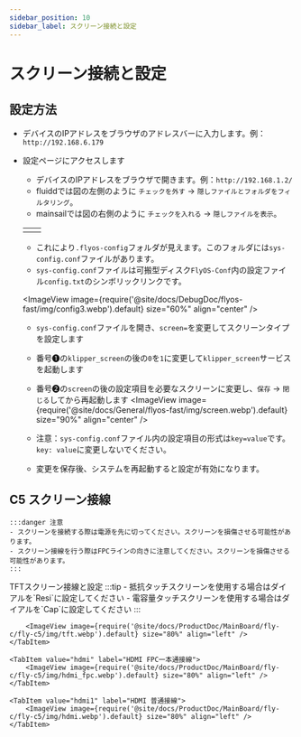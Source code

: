 ```yaml
---
sidebar_position: 10
sidebar_label: スクリーン接続と設定
---
```



# スクリーン接続と設定

## 設定方法


- デバイスのIPアドレスをブラウザのアドレスバーに入力します。例：`http://192.168.6.179`
- 設定ページにアクセスします
    - デバイスのIPアドレスをブラウザで開きます。例：`http://192.168.1.2/`
    - fluiddでは図の左側のように `チェックを外す` -> `隠しファイルとフォルダをフィルタリング`。
    - mainsailでは図の右側のように `チェックを入れる` -> `隠しファイルを表示`。
    
    <table>
      <tr>
        <td>
          <ImageView image={require('@site/docs/DebugDoc/flyos-fast/img/config1.webp').default} size="100%" align="center" />
        </td>
        <td>
          <ImageView image={require('@site/docs/DebugDoc/flyos-fast/img/config2.webp').default} size="85%" align="center" />
        </td>
      </tr>
    </table>

    - これにより`.flyos-config`フォルダが見えます。このフォルダには`sys-config.conf`ファイルがあります。
    - `sys-config.conf`ファイルは可搬型ディスク`FlyOS-Conf`内の設定ファイル`config.txt`のシンボリックリンクです。

    <ImageView image={require('@site/docs/DebugDoc/flyos-fast/img/config3.webp').default} size="60%" align="center" />

    - `sys-config.conf`ファイルを開き、`screen=`を変更してスクリーンタイプを設定します
    - 番号❶の`klipper_screen`の後の`0`を`1`に変更して`klipper_screen`サービスを起動します
    - 番号❷の`screen`の後の設定項目を必要なスクリーンに変更し、`保存` -> `閉じる`してから再起動します
    <ImageView image={require('@site/docs/General/flyos-fast/img/screen.webp').default} size="90%" align="center" />

    - 注意：`sys-config.conf`ファイル内の設定項目の形式は`key=value`です。`key: value`に変更しないでください。
    - 変更を保存後、システムを再起動すると設定が有効になります。

## C5 スクリーン接線

    :::danger 注意
    - スクリーンを接続する際は電源を先に切ってください。スクリーンを損傷させる可能性があります。
    - スクリーン接線を行う際はFPCラインの向きに注意してください。スクリーンを損傷させる可能性があります。
    :::
<Tabs>
    <TabItem value="tftc" label="TFTスクリーン接線" default>
        TFTスクリーン接線と設定
        :::tip
        - 抵抗タッチスクリーンを使用する場合はダイアルを`Resi`に設定してください
        - 電容量タッチスクリーンを使用する場合はダイアルを`Cap`に設定してください
        :::

        <ImageView image={require('@site/docs/ProductDoc/MainBoard/fly-c/fly-c5/img/tft.webp').default} size="80%" align="left" />
    </TabItem>

    <TabItem value="hdmi" label="HDMI FPC一本通接線">
        <ImageView image={require('@site/docs/ProductDoc/MainBoard/fly-c/fly-c5/img/hdmi_fpc.webp').default} size="80%" align="left" />
    </TabItem>

    <TabItem value="hdmi1" label="HDMI 普通接線">
        <ImageView image={require('@site/docs/ProductDoc/MainBoard/fly-c/fly-c5/img/hdmi.webp').default} size="80%" align="left" />
    </TabItem>
</Tabs>
